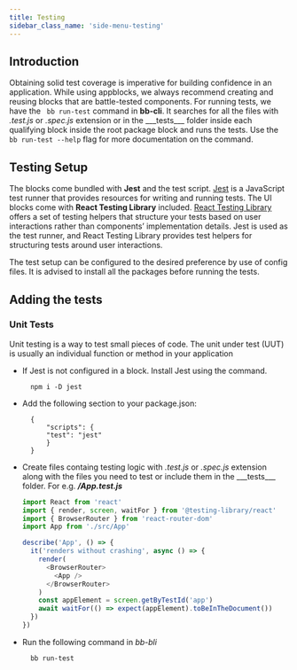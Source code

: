 ```yaml
---
title: Testing
sidebar_class_name: 'side-menu-testing'
---
```


## Introduction

Obtaining solid test coverage is imperative for building confidence in an application. While using appblocks, we always recommend creating and reusing blocks that are battle-tested components. For running tests, we have the ` bb run-test` command in **bb-cli**. It searches for all the files with _.test.js_ or _.spec.js_ extension or in the \_\_\_tests\_\_\_ folder inside each qualifying block inside the root package block and runs the tests. Use the ` bb run-test --help` flag for more documentation on the command.

## Testing Setup

The blocks come bundled with **Jest** and the test script. [Jest](https://jestjs.io/) is a JavaScript test runner that provides resources for writing and running tests. The UI blocks come with **React Testing Library** included. [React Testing Library](https://testing-library.com/docs/react-testing-library/intro/) offers a set of testing helpers that structure your tests based on user interactions rather than components’ implementation details. Jest is used as the test runner, and React Testing Library provides test helpers for structuring tests around user interactions.

The test setup can be configured to the desired preference by use of config files. It is advised to install all the packages before running the tests.

## Adding the tests

### Unit Tests

Unit testing is a way to test small pieces of code. The unit under test (UUT) is usually an individual function or method in your application

- If Jest is not configured in a block. Install Jest using the command.

        npm i -D jest

- Add the following section to your package.json:

        {
            "scripts": {
            "test": "jest"
            }
        }

- Create files containg testing logic with _.test.js_ or _.spec.js_ extension along with the files you need to test or include them in the \_\_\_tests\_\_\_ folder. For e.g. **_/App.test.js_**

  ```js
  import React from 'react'
  import { render, screen, waitFor } from '@testing-library/react'
  import { BrowserRouter } from 'react-router-dom'
  import App from './src/App'

  describe('App', () => {
    it('renders without crashing', async () => {
      render(
        <BrowserRouter>
          <App />
        </BrowserRouter>
      )
      const appElement = screen.getByTestId('app')
      await waitFor(() => expect(appElement).toBeInTheDocument())
    })
  })
  ```

- Run the following command in _bb-bli_

        bb run-test
